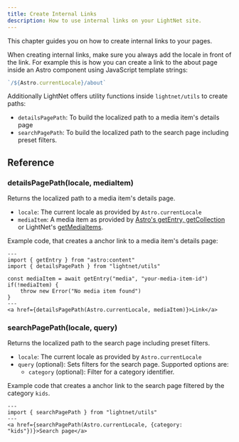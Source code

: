 ```yaml
---
title: Create Internal Links
description: How to use internal links on your LightNet site.
---
```


This chapter guides you on how to create internal links to your pages.

When creating internal links, make sure you always add the locale in front of the link.
For example this is how you can create a link to the about page inside an Astro component using JavaScript template strings:

```ts
`/${Astro.currentLocale}/about`
```

Additionally LightNet offers utility functions inside `lightnet/utils` to create paths:

- `detailsPagePath`: To build the localized path to a media item's details page
- `searchPagePath`: To build the localized path to the search page including preset filters.

## Reference

### detailsPagePath(locale, mediaItem)

Returns the localized path to a media item's details page.

- `locale`: The current locale as provided by `Astro.currentLocale`
- `mediaItem`: A media item as provided by [Astro's getEntry, getCollection](https://docs.astro.build/en/guides/content-collections/#querying-collections) 
    or LightNet's [getMediaItems](/build/pages/query-media-items).

Example code, that creates a anchor link to a media item's details page:

```astro
---
import { getEntry } from "astro:content"
import { detailsPagePath } from "lightnet/utils"

const mediaItem = await getEntry("media", "your-media-item-id")
if(!mediaItem) {
    throw new Error("No media item found")
}
---
<a href={detailsPagePath(Astro.currentLocale, mediaItem)}>Link</a>
```


### searchPagePath(locale, query)

Returns the localized path to the search page including preset filters.

- `locale`: The current locale as provided by `Astro.currentLocale`
- `query` (optional): Sets filters for the search page. Supported options are:
    - `category` (optional): Filter for a category identifier.

Example code that creates a anchor link to the search page filtered by the category `kids`.

```astro
---
import { searchPagePath } from "lightnet/utils"
---
<a href={searchPagePath(Astro.currentLocale, {category: "kids"})}>Search page</a>
```
